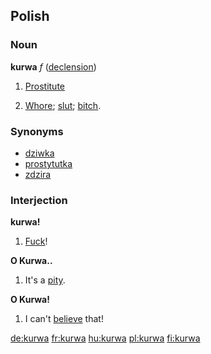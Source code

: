 ==Polish==

===Noun===
'''kurwa''' ''f'' ([[Wiktionary Appendix:Polish hard feminine noun declension|declension]])

# [[prostitute|Prostitute]]
# {{context|offensive}} [[whore|Whore]]; [[slut]]; [[bitch]].

===Synonyms===
*[[dziwka]]
*[[prostytutka]]
*[[zdzira]]

===Interjection===
'''kurwa!'''

# [[fuck|Fuck]]!

<!--These need to be moved to the respective pages-->

'''O Kurwa..'''

# It's a [[pity]].

'''O Kurwa!'''

# I can't [[believe]] that!

[[de:kurwa]]
[[fr:kurwa]]
[[hu:kurwa]]
[[pl:kurwa]]
[[fi:kurwa]]
